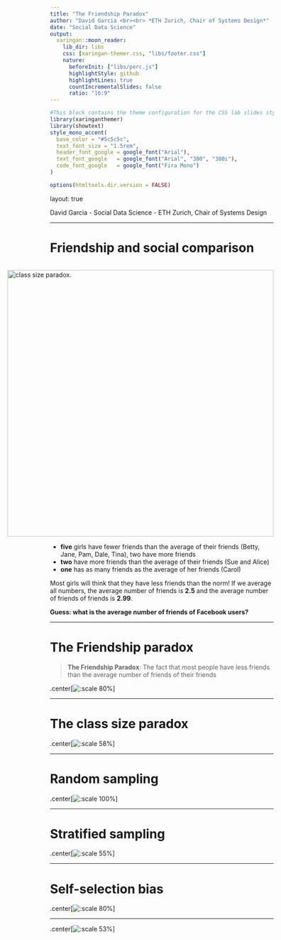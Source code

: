 ```yaml
---
title: "The Friendship Paradox"
author: "David Garcia <br><br> *ETH Zurich, Chair of Systems Design*"
date: "Social Data Science"
output:
  xaringan::moon_reader:
    lib_dir: libs 
    css: [xaringan-themer.css, "libs/footer.css"]
    nature:
      beforeInit: ["libs/perc.js"]
      highlightStyle: github
      highlightLines: true
      countIncrementalSlides: false
      ratio: "16:9"
---
```



```r
#This block contains the theme configuration for the CSS lab slides style
library(xaringanthemer)
library(showtext)
style_mono_accent(
  base_color = "#5c5c5c",
  text_font_size = "1.5rem",
  header_font_google = google_font("Arial"),
  text_font_google   = google_font("Arial", "300", "300i"),
  code_font_google   = google_font("Fira Mono")
)
```

```r
options(htmltools.dir.version = FALSE)
```

layout: true

<div class="my-footer"><span>David Garcia - Social Data Science - ETH Zurich, Chair of Systems Design</span></div> 

---

# Friendship and social comparison

<div style="float:right">
<img src="friendshipHighSchool.png" alt="class size paradox." width=600px/>  
</div>

- **five** girls have fewer friends than the average of their friends (Betty, Jane, Pam, Dale, Tina), two have more friends  
- **two** have more friends than the average of their friends (Sue and Alice)  
- **one** has as many friends as the average of her friends (Carol)  

Most girls will think that they have less friends than the norm! If we average all numbers, the average number of friends is **2.5** and the average number of friends of friends is **2.99**.

**Guess: what is the average number of friends of Facebook users?**

---

# The Friendship paradox

> **The Friendship Paradox**:
The fact that most people have less friends than the average number of friends of their friends

.center[![:scale 80%](FBfriends.png)]  

---

# The class size paradox

.center[![:scale 58%](classSizeParadox.png)]

---

# Random sampling

.center[![:scale 100%](Sampling.PNG)]

---

# Stratified sampling 

.center[![:scale 55%](StratifiedSampling.PNG)]

---

# Self-selection bias

.center[![:scale 80%](Jshape.png)]

---

.center[![:scale 53%](https://imgs.xkcd.com/comics/star_ratings.png)]


